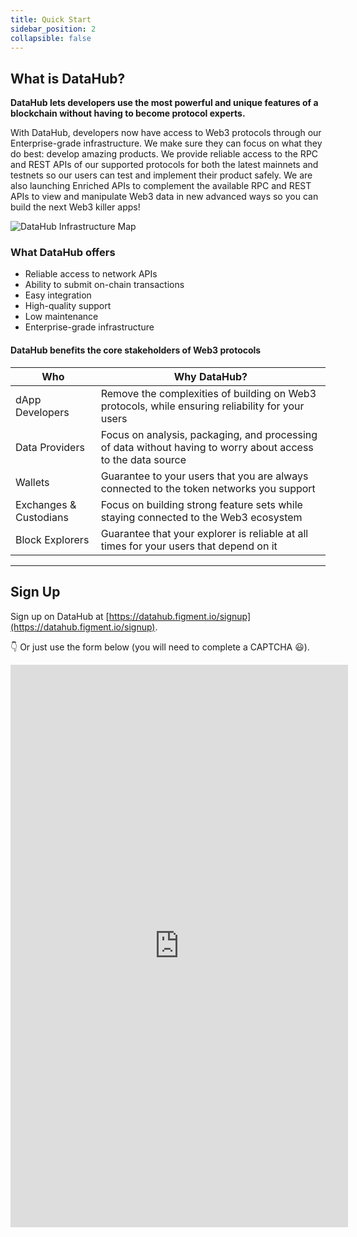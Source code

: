 ```yaml
---
title: Quick Start
sidebar_position: 2
collapsible: false
---
```



## What is DataHub?

**DataHub lets developers use the most powerful and unique features of a blockchain without having to become protocol experts.**

With DataHub, developers now have access to Web3 protocols through our Enterprise-grade infrastructure. We make sure they can focus on what they do best: develop amazing products.
We provide reliable access to the RPC and REST APIs of our supported protocols for both the latest mainnets and testnets so our users can test and implement their product safely.
We are also launching Enriched APIs to complement the available RPC and REST APIs to view and manipulate Web3 data in new advanced ways so you can build the next Web3 killer apps!

![DataHub Infrastructure Map](/img/datahub/datahub_infrastructure.png)

### What DataHub offers

- Reliable access to network APIs
- Ability to submit on-chain transactions
- Easy integration
- High-quality support
- Low maintenance
- Enterprise-grade infrastructure

#### DataHub benefits the core stakeholders of Web3 protocols

| Who                    | Why DataHub?                                                                                                 |
| ---------------------- | ------------------------------------------------------------------------------------------------------------ |
| dApp Developers        | Remove the complexities of building on Web3 protocols, while ensuring reliability for your users             |
| Data Providers         | Focus on analysis, packaging, and processing of data without having to worry about access to the data source |
| Wallets                | Guarantee to your users that you are always connected to the token networks you support                      |
| Exchanges & Custodians | Focus on building strong feature sets while staying connected to the Web3 ecosystem                          |
| Block Explorers        | Guarantee that your explorer is reliable at all times for your users that depend on it                       |

---

## Sign Up

Sign up on DataHub at [https://datahub.figment.io/signup](https://datahub.figment.io/signup).

👇 Or just use the form below (you will need to complete a CAPTCHA 😃).

<iframe
  className="signup shadow--tl"
  width="540"
  height="900"
  src="https://datahub.figment.io/signup"
  title="Build with Figment"
  frameborder="0"
  allow="accelerometer; autoplay; clipboard-write; encrypted-media; gyroscope; picture-in-picture"
  allowfullscreen
></iframe>
